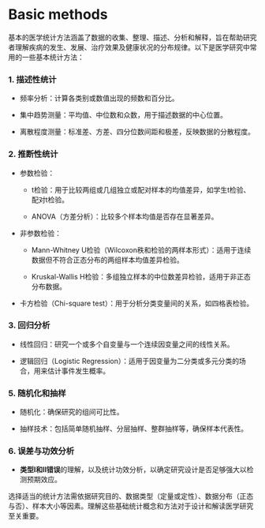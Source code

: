 # Basic methods

基本的医学统计方法涵盖了数据的收集、整理、描述、分析和解释，旨在帮助研究者理解疾病的发生、发展、治疗效果及健康状况的分布规律。以下是医学研究中常用的一些基本统计方法：

### **1.** 描述性统计

-   频率分析：计算各类别或数值出现的频数和百分比。

-   集中趋势测量：平均值、中位数和众数，用于描述数据的中心位置。

-   离散程度测量：标准差、方差、四分位数间距和极差，反映数据的分散程度。

### 2. 推断性统计

-   参数检验：

    -   t检验：用于比较两组或几组独立或配对样本的均值差异，如学生t检验、配对t检验。

    -   ANOVA（方差分析）：比较多个样本均值是否存在显著差异。

-   非参数检验：

    -   Mann-Whitney U检验（Wilcoxon秩和检验的两样本形式）：适用于连续数据但不符合正态分布的两组样本均值差异检验。

    -   Kruskal-Wallis H检验：多组独立样本的中位数差异检验，适用于非正态分布数据。

-   卡方检验（Chi-square test）：用于分析分类变量间的关系，如四格表检验。

### 3. 回归分析

-   线性回归：研究一个或多个自变量与一个连续因变量之间的线性关系。

-   逻辑回归（Logistic Regression）：适用于因变量为二分类或多元分类的场合，用来估计事件发生概率。

### 5. 随机化和抽样

-   随机化：确保研究的组间可比性。

-   抽样技术：包括简单随机抽样、分层抽样、整群抽样等，确保样本代表性。

### **6. 误差与功效分析**

-   **类型I和II错误**的理解，以及统计功效分析，以确定研究设计是否足够强大以检测预期效应。

选择适当的统计方法需依据研究目的、数据类型（定量或定性）、数据分布（正态与否）、样本大小等因素。理解这些基础统计概念和方法对于设计和解读医学研究至关重要。
